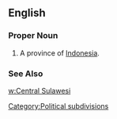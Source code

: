 ==English==
===Proper Noun===
{{en-proper noun}}
#A province of [[Indonesia]].
===See Also===
[[w:Central Sulawesi]]

[[Category:Political subdivisions]]